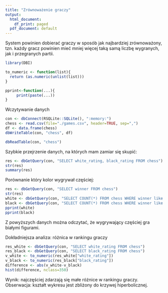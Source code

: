---
title: "Zrównoważenie graczy"
output:
  html_document:
    df_print: paged
  pdf_document: default
---
System powinien dobierać graczy w sposób jak najbardziej zrównoważony, tzn. każdy gracz powinien mieć mniej więcej taką samą liczbę wygranych, jak i przegranych partii.
```{r}
library(DBI)

to_numeric <- function(list){
  return (as.numeric(unlist(list)))
}

pprint<-function(...){
     print(paste(...))
}
```

Wczytywanie danych
```{r}
con <- dbConnect(RSQLite::SQLite(), ":memory:")
chess <- read.csv(file="./games.csv", header=TRUE, sep=",")
df <- data.frame(chess) 
dbWriteTable(con, "chess", df)

dbReadTable(con, "chess")
```

Szybkie przejrzenie danych, na których mam zamiar się skupić:
```{r}
res <- dbGetQuery(con, "SELECT white_rating, black_rating FROM chess")
str(res)
summary(res)
```

Porównanie który kolor wygrywał częściej:
```{r}
res <- dbGetQuery(con, "SELECT winner FROM chess")
str(res)
white <- dbGetQuery(con, "SELECT COUNT(*) FROM chess WHERE winner like 'white'")
black <- dbGetQuery(con, "SELECT COUNT(*) FROM chess WHERE winner like 'black'")
pprint(white)
pprint(black)
```

Z powyższych danych można odczytać, że wygrywający częściej gra białymi figurami.


Dokładniejsza analiza:
różnica w rankingu graczy
```{r}
res_white <- dbGetQuery(con, "SELECT white_rating FROM chess")
res_black <- dbGetQuery(con, "SELECT black_rating FROM chess")
v_white <- to_numeric(res_white["white_rating"])
v_black <- to_numeric(res_black["black_rating"])
difference <- abs(v_white-v_black)
hist(difference, nclass=350)

```


Wynik: najczęściej zdarzają się małe różnice w rankingu graczy.
Obserwacja: kształt wykresu jest zbliżony do krzywej hiperbolicznej.